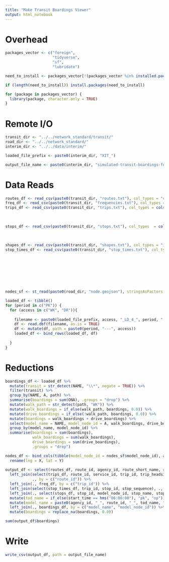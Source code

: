 ```yaml
---
title: "Make Transit Boardings Viewer"
output: html_notebook
---
```


# Overhead
```r
packages_vector <- c("foreign",
                     "tidyverse",
                     "sf",
                     "lubridate")

need_to_install <- packages_vector[!(packages_vector %in% installed.packages()[,"Package"])]

if (length(need_to_install)) install.packages(need_to_install)

for (package in packages_vector) {
  library(package, character.only = TRUE)
}

```

# Remote I/O
```r
transit_dir <- "../../network_standard/transit/"
road_dir <- "../../network_standard/"
interim_dir <- "../../data/interim/"

loaded_file_prefix <- paste0(interim_dir, "XIT_")

output_file_name <- paste0(interim_dir, "simulated-transit-boardings-for-tableau.csv")
```

# Data Reads
```r
routes_df <- read_csv(paste0(transit_dir, "routes.txt"), col_types = "ciccciccc")
freq_df <- read_csv(paste0(transit_dir, "frequencies.txt"), col_types = "citt")
trips_df <- read_csv(paste0(transit_dir, "trips.txt"), col_types = cols(.default = col_character(),
                                                                        direction_id = col_integer(),
                                                                        block_id = col_integer(),
                                                                        shape_id = col_integer()))
stops_df <- read_csv(paste0(transit_dir, "stops.txt"), col_types  = cols(.default = col_character(),
                                                                         stop_lat = col_double(),
                                                                         stop_lon = col_double(),
                                                                         model_node_id = col_integer()))
shapes_df <- read_csv(paste0(transit_dir, "shapes.txt"), col_types = "iddicc")
stop_times_df <- read_csv(paste0(transit_dir, "stop_times.txt"), col_types = cols(.default = col_integer(),
                                                                                  stop_id = col_character(),
                                                                                  trip_id = col_character(),
                                                                                  arrival_time = col_time(),
                                                                                  departure_time = col_time(),
                                                                                  stop_distance = col_double(),
                                                                                  timepoint = col_character(),
                                                                                  stop_is_skipped = col_character()))

nodes_sf <- st_read(paste0(road_dir, "node.geojson"), stringsAsFactors = FALSE)

loaded_df <- tibble()
for (period in c("PK")) {
  for (access in c("WK", "DR")){
    
    filename <- paste0(loaded_file_prefix, access, "_LD_4_", period, ".DBF")
    df <- read.dbf(filename, as.is = TRUE)
    df <- mutate(df, path = paste0(period, "---", access))
    loaded_df <- bind_rows(loaded_df, df)
    
  }
}
```

# Reductions
```r
boardings_df <- loaded_df %>%
  mutate(transit = str_detect(NAME, "\\*", negate = TRUE)) %>%
  filter(transit) %>%
  group_by(NAME, A, path) %>%
  summarise(boardings = sum(ONA), .groups = "drop") %>%
  mutate(walk_path = str_detect(path, "WK")) %>%
  mutate(walk_boardings = if_else(walk_path, boardings, 0.0)) %>%
  mutate(drive_boardings = if_else(!walk_path, boardings, 0.0)) %>%
  mutate(boardings = walk_boardings + drive_boardings) %>%
  select(model_name = NAME, model_node_id = A, walk_boardings, drive_boardings, boardings) %>%
  group_by(model_name, model_node_id) %>%
  summarise(boardings = sum(boardings), 
            walk_boardings = sum(walk_boardings), 
            drive_boardings = sum(drive_boardings), 
            .groups = "drop")

nodes_df <- bind_cols(tibble(model_node_id = nodes_sf$model_node_id), as_tibble(st_coordinates(nodes_sf))) %>%
  rename(lng = X, lat = Y)
  
output_df <- select(routes_df, route_id, agency_id, route_short_name, route_long_name) %>%
  left_join(select(trips_df, route_id, service_id, trip_id, trip_headsign, direction_id, shape_id),
            ., by = c("route_id")) %>%
  left_join(., freq_df, by = c("trip_id")) %>%
  left_join(select(stop_times_df, trip_id, stop_id, stop_sequence), ., by = c("trip_id")) %>%
  left_join(., select(stops_df, stop_id, model_node_id, stop_name, stop_lat, stop_lon), by = c("stop_id")) %>%
  mutate(tod_name = if_else(start_time == hms("06:00:00"), "pk", "op")) %>%
  mutate(model_name = paste0(agency_id, "_", route_id, "_", tod_name, "_d", direction_id, "_s", shape_id)) %>%
  left_join(., boardings_df, by = c("model_name", "model_node_id")) %>%
  mutate(boardings = replace_na(boardings, 0.0))

sum(output_df$boardings)
```

# Write
```r
write_csv(output_df, path = output_file_name)
```

